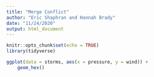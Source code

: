 ```yaml
---
title: "Merge Conflict"
author: "Eric Shaphran and Hannah Brady"
date: "11/24/2020"
output: html_document
---
```


```r
knitr::opts_chunk$set(echo = TRUE)
library(tidyverse)
```

```r
ggplot(data = storms, aes(x = pressure, y = wind)) +
	geom_hex()
```

